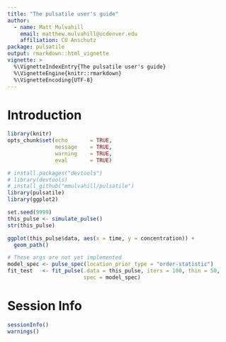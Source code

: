 ```yaml
---
title: "The pulsatile user's guide"
author: 
  - name: Matt Mulvahill 
    email: matthew.mulvahill@ucdenver.edu
    affiliation: CU Anschutz
package: pulsatile
output: rmarkdown::html_vignette
vignette: >
  %\VignetteIndexEntry{The pulsatile user's guide}
  %\VignetteEngine{knitr::rmarkdown}
  %\VignetteEncoding{UTF-8}
---
```




# Introduction



```r
library(knitr)
opts_chunk$set(echo       = TRUE,
               message    = TRUE,
               warning    = TRUE,
               eval       = TRUE)
```

```r
# install.packages("devtools")
# library(devtools)
# install_github("mmulvahill/pulsatile")
library(pulsatile)
library(ggplot2)
```

```r
set.seed(9999)
this_pulse <- simulate_pulse()
str(this_pulse)

ggplot(this_pulse$data, aes(x = time, y = concentration)) +
  geom_path()

```

```r
# These args are not yet implemented
model_spec <- pulse_spec(location_prior_type = "order-statistic")
fit_test   <- fit_pulse(.data = this_pulse, iters = 100, thin = 50,
                        spec = model_spec)

```



# Session Info

```r
sessionInfo()
warnings()
```




